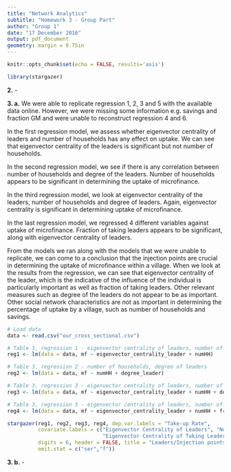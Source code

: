 ```yaml
---
title: "Network Analytics"
subtitle: "Homework 3 - Group Part"
author: "Group 1"
date: "17 December 2016"
output: pdf_document
geometry: margin = 0.75in
---
```


```r
knitr::opts_chunk$set(echo = FALSE, results='asis')

library(stargazer)
```

**2.** -

**3. a.** We were able to replicate regression 1, 2, 3 and 5 with the available data online. However, we were missing some information e.g. savings and fraction GM and were unable to reconstruct regression 4 and 6.

In the first regression model, we assess whether eigenvector centrality of leaders and number of households has any effect on uptake. We can see that eigenvector centrality of the leaders is significant but not number of households. 

In the second regression model, we see if there is any correlation between number of households and degree of the leaders. Number of households appears to be significant in determining the uptake of microfinance.

In the third regression model, we look at eigenvector centrality of the leaders, number of households and degree of leaders. Again, eigenvector centrality is significant in determining uptake of microfinance.

In the last regression model, we regressed 4 different variables against uptake of microfinance. Fraction of taking leaders appears to be significant, along with eigenvector centrality of leaders.

From the models we ran along with the models that we were unable to replicate, we can come to a conclusion that the injection points are crucial in determining the uptake of microfinance within a village. When we look at the results from the regression, we can see that eigenvector centrality of the leader, which is the indicative of the influence of the individual is particularly important as well as fraction of taking leaders. Other relevant measures such as degree of the leaders do not appear to be as important. Other social network characteristics are not as important in determining the percentage of uptake by a village, such as number of households and savings. 

```r
# Load data
data <- read.csv("our_cross_sectional.csv")
```

```r
# Table 3, regression 1 - eigenvector centrality of leaders, number of households
reg1 <- lm(data = data, mf ~ eigenvector_centrality_leader + numHH)

# Table 3, regression 2 - number of households, degree of leaders
reg2 <- lm(data = data, mf ~ numHH + degree_leader)

# Table 3, regression 3 - eigenvector centrality of leaders, number of households, degree of leaders
reg3 <- lm(data = data, mf ~ eigenvector_centrality_leader + numHH + degree_leader)

# Table 3, regression 5 - eigenvector centrality of leaders, number of households, degree of leaders, fraction of taking leaders, eigevector centrality of taking leaders
reg4 <- lm(data = data, mf ~ eigenvector_centrality_leader + numHH + fractionTakingLeaders_leaders + eigenvector_centrality_taking_leader)

stargazer(reg1, reg2, reg3, reg4, dep.var.labels = "Take-up Rate", 
          covariate.labels = c("Eigenvector Centrality of Leaders", "Number of Households", "Degree of Leaders", "Fraction of Taking Leaders", 
                               "Eigenvector Centrality of Taking Leaders", "Constant"), 
          digits = 6, header = FALSE, title = "Leaders/Injection points", column.sep.width = "5pt", font.size = "small",
          omit.stat = c("ser","f"))
```

**3. b.** -


